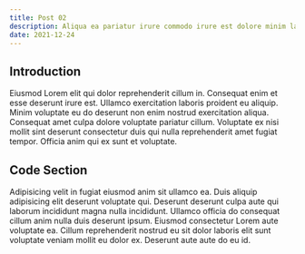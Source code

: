 ```yaml
---
title: Post 02
description: Aliqua ea pariatur irure commodo irure est dolore minim laborum.
date: 2021-12-24
---
```


## Introduction

Eiusmod Lorem elit qui dolor reprehenderit cillum in. Consequat enim et esse deserunt irure est. Ullamco exercitation laboris proident eu aliquip. Minim voluptate eu do deserunt non enim nostrud exercitation aliqua. Consequat amet culpa dolore voluptate pariatur cillum. Voluptate ex nisi mollit sint deserunt consectetur duis qui nulla reprehenderit amet fugiat tempor. Officia anim qui ex sunt et voluptate.

## Code Section

Adipisicing velit in fugiat eiusmod anim sit ullamco ea. Duis aliquip adipisicing elit deserunt voluptate qui. Deserunt deserunt culpa aute qui laborum incididunt magna nulla incididunt. Ullamco officia do consequat cillum anim nulla duis deserunt ipsum. Eiusmod consectetur Lorem aute voluptate ea. Cillum reprehenderit nostrud eu sit dolor laboris elit sunt voluptate veniam mollit eu dolor ex. Deserunt aute aute do eu id.
